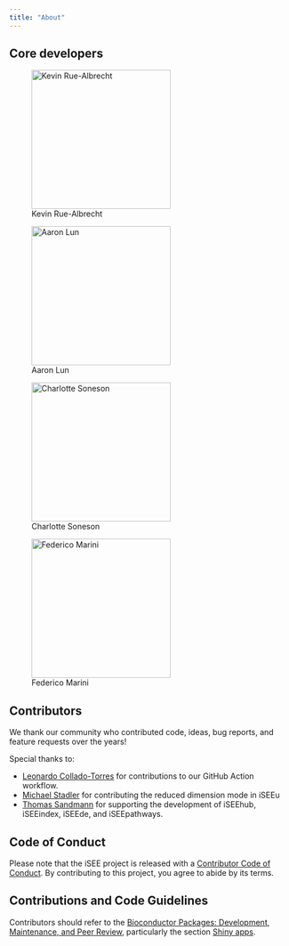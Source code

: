 ```yaml
---
title: "About"
---
```


## Core developers

::: {layout-ncol=2}

![Kevin Rue-Albrecht](images/kevin-rue-albrecht.jpeg){width="250px"}

![Aaron Lun](images/aaron-lun.png){width="250px"}

![Charlotte Soneson](images/charlotte-soneson.png){width="250px"}

![Federico Marini](images/federico-marini.png){width="250px"}
:::

## Contributors

We thank our community who contributed code, ideas, bug reports, and feature requests over the years!

Special thanks to:

- [Leonardo Collado-Torres](https://github.com/lcolladotor) for contributions to our GitHub Action workflow.
- [Michael Stadler](https://github.com/mbstadler) for contributing the reduced dimension mode in iSEEu
- [Thomas Sandmann](https://github.com/tomsing1) for supporting the development of iSEEhub, iSEEindex, iSEEde, and iSEEpathways.

## Code of Conduct
  
Please note that the iSEE project is released with a [Contributor Code of Conduct](https://contributor-covenant.org/version/2/0/CODE_OF_CONDUCT.html). By contributing to this project, you agree to abide by its terms.

## Contributions and Code Guidelines

Contributors should refer to the [Bioconductor Packages: Development, Maintenance, and Peer Review](https://contributions.bioconductor.org/),
particularly the section [Shiny apps](https://contributions.bioconductor.org/shiny.html).

